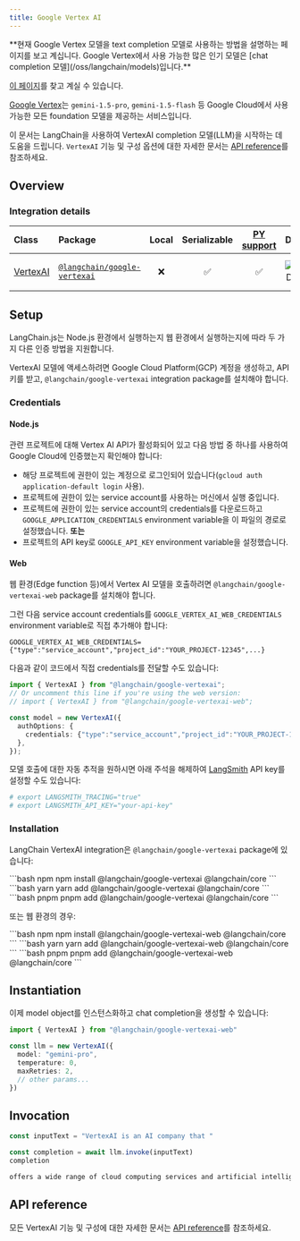 ```yaml
---
title: Google Vertex AI
---
```



<Warning>
**현재 Google Vertex 모델을 text completion 모델로 사용하는 방법을 설명하는 페이지를 보고 계십니다. Google Vertex에서 사용 가능한 많은 인기 모델은 [chat completion 모델](/oss/langchain/models)입니다.**


[이 페이지](/oss/integrations/chat/google_vertex_ai/)를 찾고 계실 수 있습니다.
</Warning>


[Google Vertex](https://cloud.google.com/vertex-ai)는 `gemini-1.5-pro`, `gemini-1.5-flash` 등 Google Cloud에서 사용 가능한 모든 foundation 모델을 제공하는 서비스입니다.

이 문서는 LangChain을 사용하여 VertexAI completion 모델(LLM)을 시작하는 데 도움을 드립니다. `VertexAI` 기능 및 구성 옵션에 대한 자세한 문서는 [API reference](https://api.js.langchain.com/classes/langchain_google_vertexai.VertexAI.html)를 참조하세요.

## Overview

### Integration details

| Class | Package | Local | Serializable | [PY support](https://python.langchain.com/docs/integrations/llms/google_vertex_ai_palm) | Downloads | Version |
| :--- | :--- | :---: | :---: |  :---: | :---: | :---: |
| [VertexAI](https://api.js.langchain.com/classes/langchain_google_vertexai.VertexAI.html) | [`@langchain/google-vertexai`](https://www.npmjs.com/package/@langchain/google-vertexai) | ❌ | ✅ | ✅ | ![NPM - Downloads](https://img.shields.io/npm/dm/@langchain/google-vertexai?style=flat-square&label=%20&) | ![NPM - Version](https://img.shields.io/npm/v/@langchain/google-vertexai?style=flat-square&label=%20&) |

## Setup

LangChain.js는 Node.js 환경에서 실행하는지 웹 환경에서 실행하는지에 따라 두 가지 다른 인증 방법을 지원합니다.

VertexAI 모델에 액세스하려면 Google Cloud Platform(GCP) 계정을 생성하고, API 키를 받고, `@langchain/google-vertexai` integration package를 설치해야 합니다.

### Credentials

#### Node.js

관련 프로젝트에 대해 Vertex AI API가 활성화되어 있고 다음 방법 중 하나를 사용하여 Google Cloud에 인증했는지 확인해야 합니다:

- 해당 프로젝트에 권한이 있는 계정으로 로그인되어 있습니다(`gcloud auth application-default login` 사용).
- 프로젝트에 권한이 있는 service account를 사용하는 머신에서 실행 중입니다.
- 프로젝트에 권한이 있는 service account의 credentials를 다운로드하고 `GOOGLE_APPLICATION_CREDENTIALS` environment variable을 이 파일의 경로로 설정했습니다.
  **또는**
- 프로젝트의 API key로 `GOOGLE_API_KEY` environment variable을 설정했습니다.

#### Web

웹 환경(Edge function 등)에서 Vertex AI 모델을 호출하려면 `@langchain/google-vertexai-web` package를 설치해야 합니다.

그런 다음 service account credentials를 `GOOGLE_VERTEX_AI_WEB_CREDENTIALS` environment variable로 직접 추가해야 합니다:

```
GOOGLE_VERTEX_AI_WEB_CREDENTIALS={"type":"service_account","project_id":"YOUR_PROJECT-12345",...}
```

다음과 같이 코드에서 직접 credentials를 전달할 수도 있습니다:

```typescript
import { VertexAI } from "@langchain/google-vertexai";
// Or uncomment this line if you're using the web version:
// import { VertexAI } from "@langchain/google-vertexai-web";

const model = new VertexAI({
  authOptions: {
    credentials: {"type":"service_account","project_id":"YOUR_PROJECT-12345",...},
  },
});
```

모델 호출에 대한 자동 추적을 원하시면 아래 주석을 해제하여 [LangSmith](https://docs.smith.langchain.com/) API key를 설정할 수도 있습니다:

```bash
# export LANGSMITH_TRACING="true"
# export LANGSMITH_API_KEY="your-api-key"
```

### Installation

LangChain VertexAI integration은 `@langchain/google-vertexai` package에 있습니다:

<CodeGroup>
```bash npm
npm install @langchain/google-vertexai @langchain/core
```
```bash yarn
yarn add @langchain/google-vertexai @langchain/core
```
```bash pnpm
pnpm add @langchain/google-vertexai @langchain/core
```
</CodeGroup>

또는 웹 환경의 경우:

<CodeGroup>
```bash npm
npm install @langchain/google-vertexai-web @langchain/core
```
```bash yarn
yarn add @langchain/google-vertexai-web @langchain/core
```
```bash pnpm
pnpm add @langchain/google-vertexai-web @langchain/core
```
</CodeGroup>

## Instantiation

이제 model object를 인스턴스화하고 chat completion을 생성할 수 있습니다:

```typescript
import { VertexAI } from "@langchain/google-vertexai-web"

const llm = new VertexAI({
  model: "gemini-pro",
  temperature: 0,
  maxRetries: 2,
  // other params...
})
```

## Invocation

```typescript
const inputText = "VertexAI is an AI company that "

const completion = await llm.invoke(inputText)
completion
```

```txt
offers a wide range of cloud computing services and artificial intelligence solutions to businesses and developers worldwide.
```

## API reference

모든 VertexAI 기능 및 구성에 대한 자세한 문서는 [API reference](https://api.js.langchain.com/classes/langchain_google_vertexai.VertexAI.html)를 참조하세요.